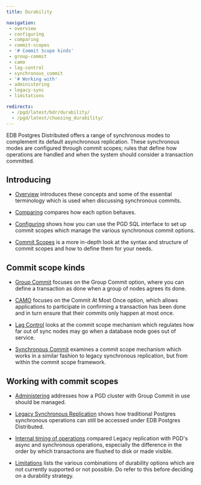 ```yaml
---
title: Durability

navigation:
 - overview
 - configuring
 - comparing
 - commit-scopes
 - '# Commit Scope kinds'
 - group-commit
 - camo
 - lag-control
 - synchronous_commit
 - '# Working with'
 - administering
 - legacy-sync
 - limitations

redirects:
  - /pgd/latest/bdr/durability/
  - /pgd/latest/choosing_durability/
---
```


EDB Postgres Distributed offers a range of synchronous modes to complement its
default asynchronous replication. These synchronous modes are configured through
commit scopes; rules that define how operations are handled and when the system
should consider a transaction committed. 

## Introducing 

* [Overview](overview) introduces these concepts and some of the essential 
terminology which is used when discussing synchronous commits.

* [Comparing](comparing) compares how each option behaves.

* [Configuring](configuring) shows how you can use the PGD SQL interface to set up
commit scopes which manage the various synchronous commit options.

* [Commit Scopes](commit-scopes) is a more in-depth look at the syntax and structure
of commit scopes and how to define them for your needs.

## Commit scope kinds

* [Group Commit](group-commit) focuses on the Group Commit option, where you can
define a transaction as done when a group of nodes agrees its done.

* [CAMO](camo) focuses on the Commit At Most Once option, which allows applications
to participate in confirming a transaction has been done and in turn ensure that
their commits only happen at most once.

* [Lag Control](lag-control) looks at the commit scope mechanism which regulates how
far out of sync nodes may go when a database node goes out of service.

* [Synchronous Commit](synchronous_commit) examines a commit scope mechanism which works
in a similar fashion to legacy synchronous replication, but from within the commit scope framework.

## Working with commit scopes

* [Administering](administering) addresses how a PGD cluster with Group Commit
in use should be managed.

* [Legacy Synchronous Replication](legacy-sync) shows how traditional Postgres synchronous operations
can still be accessed under EDB Postgres Distributed.

* [Internal timing of operations](timing) compared Legacy replication with PGD's async and synchronous
operations, especially the difference in the order by which transactions are flushed to disk or made visible.

* [Limitations](limitations) lists the various combinations of durability options
which are not currently supported or not possible. Do refer to this before deciding
on a durability strategy.


